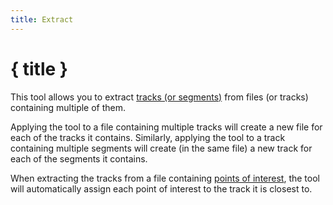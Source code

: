 ```yaml
---
title: Extract
---
```


<script>
</script>

# <Ungroup size="24" class="inline-block" style="margin-bottom: 5px" /> { title }

This tool allows you to extract [tracks (or segments)](../gpx) from files (or tracks) containing multiple of them.

<div class="flex flex-row justify-center">
    <Extract class="text-foreground p-3 border rounded-md shadow-lg" />
</div>

Applying the tool to a file containing multiple tracks will create a new file for each of the tracks it contains.
Similarly, applying the tool to a track containing multiple segments will create (in the same file) a new track for each of the segments it contains.

<DocsNote>
    When extracting the tracks from a file containing <a href="../gpx">points of interest</a>, the tool will automatically assign each point of interest to the track it is closest to.
</DocsNote>